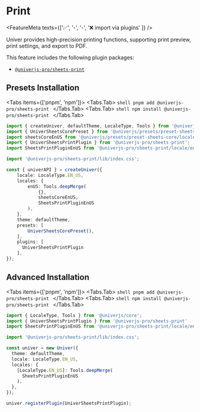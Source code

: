 
# Print

<FeatureMeta texts={['✅', '-', '-', '❌ import via plugins' ]} />

Univer provides high-precision printing functions, supporting print preview, print settings, and export to PDF.

This feature includes the following plugin packages:

- [`@univerjs-pro/sheets-print`](https://www.npmjs.com/package/@univerjs-pro/sheets-print/README)

## Presets Installation

<Tabs items={['pnpm', 'npm']}>
  <Tabs.Tab>
    ```shell
    pnpm add @univerjs-pro/sheets-print
    ```
  </Tabs.Tab>
  <Tabs.Tab>
    ```shell
    npm install @univerjs-pro/sheets-print
    ```
  </Tabs.Tab>
</Tabs>

```ts {3-4,7,15,23}
import { createUniver, defaultTheme, LocaleType, Tools } from '@univerjs/presets';
import { UniverSheetsCorePreset } from '@univerjs/presets/preset-sheets-core';
import sheetsCoreEnUS from '@univerjs/presets/preset-sheets-core/locales/en-US';
import { UniverSheetsPrintPlugin } from '@univerjs-pro/sheets-print';
import SheetsPrintPluginEnUS from '@univerjs-pro/sheets-print/locale/en-US';

import '@univerjs-pro/sheets-print/lib/index.css';

const { univerAPI } = createUniver({
    locale: LocaleType.EN_US,
    locales: {
        enUS: Tools.deepMerge(
            {},
            sheetsCoreEnUS,
            SheetsPrintPluginEnUS 
        ),
    },
    theme: defaultTheme,
    presets: [
        UniverSheetsCorePreset(),
    ],
    plugins: [
      UniverSheetsPrintPlugin 
    ],
});
```

## Advanced Installation

<Tabs items={['pnpm', 'npm']}>
  <Tabs.Tab>
    ```shell
    pnpm add @univerjs-pro/sheets-print
    ```
  </Tabs.Tab>
  <Tabs.Tab>
    ```shell
    npm install @univerjs-pro/sheets-print
    ```
  </Tabs.Tab>
</Tabs>

```typescript {2-3,5,12,17}
import { LocaleType, Tools } from '@univerjs/core';
import { UniverSheetsPrintPlugin } from '@univerjs-pro/sheets-print'
import SheetsPrintPluginEnUS from '@univerjs-pro/sheets-print/locale/en-US';

import '@univerjs-pro/sheets-print/lib/index.css';

const univer = new Univer({
  theme: defaultTheme,
  locale: LocaleType.EN_US,
  locales: {
    [LocaleType.EN_US]: Tools.deepMerge(
      SheetsPrintPluginEnUS
    ),
  },
});

univer.registerPlugin(UniverSheetsPrintPlugin);
```
